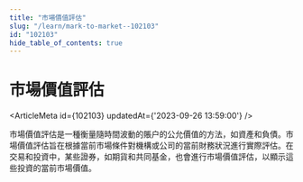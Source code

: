 ```yaml
---
title: "市場價值評估"
slug: "/learn/mark-to-market--102103"
id: "102103"
hide_table_of_contents: true
---
```



# 市場價值評估

<ArticleMeta id={102103} updatedAt={'2023-09-26 13:59:00'} />
<div className='border-solid border-b border-t-0 my-4 border-[var(--ifm-color-gray-300)]' />

市場價值評估是一種衡量隨時間波動的賬户的公允價值的方法，如資產和負債。市場價值評估旨在根據當前市場條件對機構或公司的當前財務狀況進行實際評估。在交易和投資中，某些證券，如期貨和共同基金，也會進行市場價值評估，以顯示這些投資的當前市場價值。
